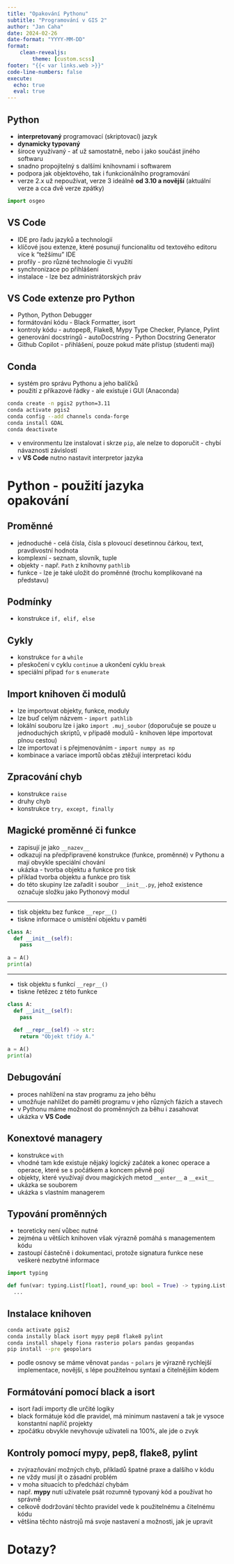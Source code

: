 ```yaml
---
title: "Opakování Pythonu"
subtitle: "Programování v GIS 2"
author: "Jan Caha"
date: 2024-02-26
date-format: "YYYY-MM-DD"
format: 
    clean-revealjs:
        theme: [custom.scss]
footer: "{{< var links.web >}}"
code-line-numbers: false
execute:
  echo: true
  eval: true
---
```


## Python

- **interpretovaný** programovací (skriptovací) jazyk
- **dynamicky typovaný**
- široce využívaný - ať už samostatně, nebo i jako součást jiného softwaru
- snadno propojitelný s dalšími knihovnami i softwarem
- podpora jak objektového, tak i funkcionálního programování
- verze 2.x už nepoužívat, verze 3 ideálně **od 3.10 a novější** (aktuální verze a cca dvě verze zpátky)
  
 ```python
 import osgeo
 ``` 
## VS Code

- IDE pro řadu jazyků a technologií
- klíčové jsou extenze, které posunují funcionalitu od textového editoru více k "težšímu" IDE
- profily - pro různé technologie či využití
- synchronizace po přihlášení
- instalace - lze bez administrátorských práv
  
## VS Code extenze pro Python

- Python, Python Debugger
- formátování kódu - Black Formatter, isort
- kontroly kódu - autopep8, Flake8, Mypy Type Checker, Pylance, Pylint
- generování docstringů - autoDocstring - Python Docstring Generator
- Github Copilot - přihlášení, pouze pokud máte přístup (studenti mají)
  

## Conda

- systém pro správu Pythonu a jeho balíčků
- použití z příkazové řádky - ale existuje i GUI (Anaconda)
  
```bash
conda create -n pgis2 python=3.11
conda activate pgis2
conda config --add channels conda-forge
conda install GDAL
conda deactivate
```

- v environmentu lze instalovat i skrze `pip`, ale nelze to doporučit - chybí návaznosti závislostí
- v **VS Code** nutno nastavit interpretor jazyka

# Python - použití jazyka<br/>opakování{.center}

## Proměnné

- jednoduché - celá čísla, čísla s plovoucí desetinnou čárkou, text, pravdivostní hodnota
- komplexní - seznam, slovník, tuple
- objekty - např. `Path` z knihovny `pathlib`
- funkce - lze je také uložit do proměnné (trochu komplikované na představu)

## Podmínky

- konstrukce `if, elif, else`

## Cykly

- konstrukce `for` a `while`
- přeskočení v cyklu `continue` a ukončení cyklu `break`
- speciální případ `for` s `enumerate`
   
## Import knihoven či modulů

- lze importovat objekty, funkce, moduly
- lze buď celým názvem - `import pathlib`
- lokální souboru lze i jako `import .muj_soubor` (doporučuje se pouze u jednoduchých skriptů, v případě modulů - knihoven lépe importovat plnou cestou)
- lze importovat i s přejmenováním - `import numpy as np`
- kombinace a variace importů občas ztěžují interpretaci kódu
 
## Zpracování chyb

- konstrukce `raise`
- druhy chyb
- konstrukce `try, except, finally`
  
## Magické proměnné či funkce

- zapisují je jako `__nazev__` 
- odkazují na předpřipravené konstrukce (funkce, proměnné) v Pythonu a mají obvykle speciální chování
- ukázka - tvorba objektu a funkce pro tisk
- příklad tvorba objektu a funkce pro tisk
- do této skupiny lze zařadit i soubor `__init__.py`, jehož existence označuje složku jako Pythonový modul

---

- tisk objektu bez funkce `__repr__()`
- tiskne informace o umístění objektu v paměti

```python
class A:
  def __init__(self):
    pass
  
a = A()
print(a)
```

---

- tisk objektu s funkcí `__repr__()`
- tiskne řetězec z této funkce

```python
class A:
  def __init__(self):
    pass
  
  def __repr__(self) -> str:
    return "Objekt třídy A."  

a = A()
print(a)
```

## Debugování

- proces nahlížení na stav programu za jeho běhu
- umožňuje nahlížet do paměti programu v jeho různých fázích a stavech
- v Pythonu máme možnost do proměnných za běhu i zasahovat
- ukázka v **VS Code**

## Konextové managery

- konstrukce `with`
- vhodné tam kde existuje nějaký logický začátek a konec operace a operace, které se s počátkem a koncem pěvně pojí
- objekty, které využívají dvou magických metod `__enter__` a `__exit__` 
- ukázka se souborem
- ukázka s vlastním managerem

## Typování proměnných 

- teoreticky není vůbec nutné
- zejména u větších knihoven však výrazně pomáhá s managementem kódu
- zastoupí částečně i dokumentaci, protože signatura funkce nese veškeré nezbytné informace

```python
import typing

def fun(var: typing.List[float], round_up: bool = True) -> typing.List[int]:
  ...
```

## Instalace knihoven

```bash
conda activate pgis2
conda instally black isort mypy pep8 flake8 pylint
conda install shapely fiona rasterio polars pandas geopandas
pip install --pre geopolars
```

- podle osnovy se máme věnovat `pandas` - `polars` je výrazně rychlejší implementace, novější, s lépe použitelnou syntaxí a čitelnějším kódem

## Formátování pomocí black a isort

- isort řadí importy dle určité logiky
- black formátuje kód dle pravidel, má minimum nastavení a tak je vysoce konstantní napříč projekty
- zpočátku obvykle nevyhovuje uživateli na 100%, ale jde o zvyk

## Kontroly pomocí mypy, pep8, flake8, pylint

- zvýrazňování možných chyb, příkladů špatné praxe a dalšího v kódu
- ne vždy musí jít o zásadní problém
- v moha situacích to předchází chybám
- např. **mypy** nutí uživatele psát rozumně typovaný kód a používat ho správně
- celkově dodržování těchto pravidel vede k použitelnému a čitelnému kódu
- většina těchto nástrojů má svoje nastavení a možnosti, jak je upravit 

# Dotazy? {.center}

